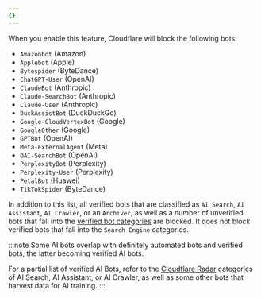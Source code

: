 ```yaml
---
{}
---
```


When you enable this feature, Cloudflare will block the following bots:

- `Amazonbot` (Amazon)
- `Applebot` (Apple)
- `Bytespider` (ByteDance)
- `ChatGPT-User` (OpenAI)
- `ClaudeBot` (Anthropic)
- `Claude-SearchBot` (Anthropic)
- `Claude-User` (Anthropic)
- `DuckAssistBot` (DuckDuckGo)
- `Google-CloudVertexBot` (Google)
- `GoogleOther` (Google)
- `GPTBot` (OpenAI)
- `Meta-ExternalAgent` (Meta)
- `OAI-SearchBot` (OpenAI)
- `PerplexityBot` (Perplexity)
- `Perplexity-User` (Perplexity)
- `PetalBot` (Huawei)
- `TikTokSpider` (ByteDance)

In addition to this list, all verified bots that are classified as `AI Search`, `AI Assistant`, `AI Crawler`, or an `Archiver`, as well as a number of unverified bots that fall into the [verified bot categories](/bots/concepts/bot/verified-bots/categories/) are blocked. It does not block verified bots that fall into the `Search Engine` categories.

:::note
Some AI bots overlap with definitely automated bots and verified bots, the latter becoming verified AI bots.

For a partial list of verified AI Bots, refer to the [Cloudflare Radar](https://radar.cloudflare.com/bots#verified-bots) categories of AI Search, AI Assistant, or AI Crawler, as well as some other bots that harvest data for AI training.
:::
